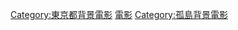 [[Category:東京都背景電影‎|Category:東京都背景電影‎]]
[[Category:小笠原群島背景作品|電影]]
[[Category:孤島背景電影|Category:孤島背景電影]]